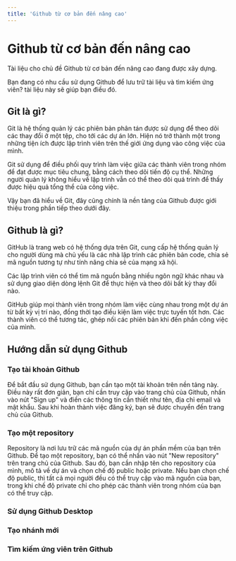 ```yaml
---
title: 'Github từ cơ bản đến nâng cao'
---
```


# Github từ cơ bản đến nâng cao

<Warning>
  Tài liệu cho chủ đề Github từ cơ bản đến nâng cao đang được xây dựng.
</Warning>

Bạn đang có nhu cầu sử dụng Github để lưu trữ tài liệu và tìm kiếm ứng viên? tài
liệu này sẽ giúp bạn điều đó.

## Git là gì?

Git là hệ thống quản lý các phiên bản phân tán được sử dụng để theo dõi các thay
đổi ở một tệp, cho tới các dự án lớn. Hiện nó trở thành một trong những tiện ích
được lập trình viên trên thế giới ứng dụng vào công việc của mình.

Git sử dụng để điều phối quy trình làm việc giữa các thành viên trong nhóm để
đạt được mục tiêu chung, bằng cách theo dõi tiến độ cụ thể. Những người quản lý
không hiểu về lập trình vẫn có thể theo dõi quá trình để thấy được hiệu quả tổng
thể của công việc.

Vậy bạn đã hiểu về Git, đây cũng chính là nền tảng của Github được giới thiệu
trong phần tiếp theo dưới đây.

## Github là gì?

GitHub là trang web có hệ thống dựa trên Git, cung cấp hệ thống quản lý cho
người dùng mà chủ yếu là các nhà lập trình các phiên bản code, chia sẻ mã nguồn
tương tự như tính năng chia sẻ của mạng xã hội.

Các lập trình viên có thể tìm mã nguồn bằng nhiều ngôn ngữ khác nhau và sử dụng
giao diện dòng lệnh Git để thực hiện và theo dõi bất kỳ thay đổi nào.

GitHub giúp mọi thành viên trong nhóm làm việc cùng nhau trong một dự án từ bất
kỳ vị trí nào, đồng thời tạo điều kiện làm việc trực tuyến tốt hơn. Các thành
viên có thể tương tác, ghép nối các phiên bản khi đến phần công việc của mình.

## Hướng dẫn sử dụng Github

### Tạo tài khoản Github

Để bắt đầu sử dụng Github, bạn cần tạo một tài khoản trên nền tảng này. Điều này
rất đơn giản, bạn chỉ cần truy cập vào trang chủ của Github, nhấn vào nút "Sign
up" và điền các thông tin cần thiết như tên, địa chỉ email và mật khẩu. Sau khi
hoàn thành việc đăng ký, bạn sẽ được chuyển đến trang chủ của Github.

### Tạo một repository

Repository là nơi lưu trữ các mã nguồn của dự án phần mềm của bạn trên Github.
Để tạo một repository, bạn có thể nhấn vào nút "New repository" trên trang chủ
của Github. Sau đó, bạn cần nhập tên cho repository của mình, mô tả về dự án và
chọn chế độ public hoặc private. Nếu bạn chọn chế độ public, thì tất cả mọi
người đều có thể truy cập vào mã nguồn của bạn, trong khi chế độ private chỉ cho
phép các thành viên trong nhóm của bạn có thể truy cập.

### Sử dụng Github Desktop

### Tạo nhánh mới

### Tìm kiếm ứng viên trên Github
